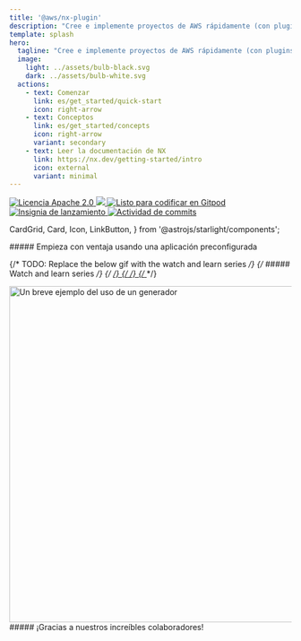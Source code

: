 ```yaml
---
title: '@aws/nx-plugin'
description: "Cree e implemente proyectos de AWS rápidamente (con plugins de NX)"
template: splash
hero:
  tagline: "Cree e implemente proyectos de AWS rápidamente (con plugins de NX)"
  image:
    light: ../assets/bulb-black.svg
    dark: ../assets/bulb-white.svg
  actions:
    - text: Comenzar
      link: es/get_started/quick-start
      icon: right-arrow
    - text: Conceptos
      link: es/get_started/concepts
      icon: right-arrow
      variant: secondary
    - text: Leer la documentación de NX
      link: https://nx.dev/getting-started/intro
      icon: external
      variant: minimal
---
```




<p class="badges">
  <a href="https://opensource.org/licenses/Apache-2.0">
    <img
      src="https://img.shields.io/badge/License-Apache%202.0-yellowgreen.svg"
      alt="Licencia Apache 2.0"
    />
  </a>
  <a href="https://codecov.io/gh/awslabs/nx-plugin-for-aws">
    <img src="https://codecov.io/gh/awslabs/nx-plugin-for-aws/graph/badge.svg?token=X27pgFfxuQ" />
  </a>
  <a href="https://gitpod.io/new/?workspaceClass=g1-large#https://github.com/awslabs/nx-plugin-for-aws">
    <img
      src="https://img.shields.io/badge/Gitpod-ready--to--code-blue?logo=gitpod"
      alt="Listo para codificar en Gitpod"
    />
  </a>
  <a href="https://github.com/awslabs/nx-plugin-for-aws/actions/workflows/ci.yml">
    <img
      src="https://github.com/awslabs/nx-plugin-for-aws/actions/workflows/ci.yml/badge.svg"
      alt="Insignia de lanzamiento"
    />
  </a>
  <a href="https://github.com/awslabs/nx-plugin-for-aws/commits/main">
    <img
      src="https://img.shields.io/github/commit-activity/w/awslabs/nx-plugin-for-aws"
      alt="Actividad de commits"
    />
  </a>
</p>

  CardGrid,
  Card,
  Icon,
  LinkButton,
} from '@astrojs/starlight/components';

<div class='container three-column grid-icons'>
##### Empieza con ventaja usando una aplicación preconfigurada

<CardGrid className="foo">
  <Card title="Añade componentes a tu proyecto">
    <Icon name="puzzle" size="100px"/>
  </Card>
  <Card title="Comparte código y colabora sin problemas">
    <Icon name="seti:bicep" size="100px"/>
  </Card>
  <Card title="Personaliza tus proyectos a tu manera">
    <Icon name="seti:config" size="100px"/>
  </Card>
</CardGrid>
</div>

<div class='container'>

{/* TODO: Replace the below gif with the watch and learn series */}
{/* ##### Watch and learn series */}
{/* <a href="/videos/course/overview"> */}
{/* <VideoPlayer link="https://www.youtube.com/watch?v=5u0Ds7wzUeI" /> */}
{/* </a> */}

<div style={{ width: '100%' }}>
  <Image
    style={{ margin: 'auto' }}
    src={websiteGeneratorGif}
    alt="Un breve ejemplo del uso de un generador"
    width="800"
    height="600"
  />
</div>

</div>

<div class="container">
  ##### ¡Gracias a nuestros increíbles colaboradores!
  <ContributorList githubRepo="awslabs/nx-plugin-for-aws" />
</div>